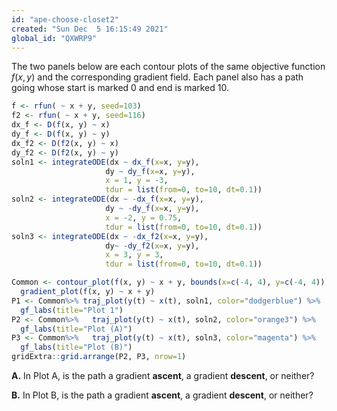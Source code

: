 ```yaml
---
id: "ape-choose-closet2"
created: "Sun Dec  5 16:15:49 2021"
global_id: "QXWRP9"
---
```


The two panels below are each contour plots of the same objective function $f(x,y)$ and the corresponding gradient field. Each panel also has a path going whose start is marked 0 and end is marked 10.

```r
f <- rfun( ~ x + y, seed=103)
f2 <- rfun( ~ x + y, seed=116)
dx_f <- D(f(x, y) ~ x)
dy_f <- D(f(x, y) ~ y)
dx_f2 <- D(f2(x, y) ~ x)
dy_f2 <- D(f2(x, y) ~ y)
soln1 <- integrateODE(dx ~ dx_f(x=x, y=y), 
                     dy ~ dy_f(x=x, y=y), 
                     x = 1, y = -3,
                     tdur = list(from=0, to=10, dt=0.1))
soln2 <- integrateODE(dx ~ -dx_f(x=x, y=y), 
                     dy ~ -dy_f(x=x, y=y), 
                     x = -2, y = 0.75,
                     tdur = list(from=0, to=10, dt=0.1))
soln3 <- integrateODE(dx ~ -dx_f2(x=x, y=y), 
                     dy~ -dy_f2(x=x, y=y), 
                     x = 3, y = 3,
                     tdur = list(from=0, to=10, dt=0.1))

Common <- contour_plot(f(x, y) ~ x + y, bounds(x=c(-4, 4), y=c(-4, 4))) %>%
  gradient_plot(f(x, y) ~ x + y) 
P1 <- Common%>% traj_plot(y(t) ~ x(t), soln1, color="dodgerblue") %>%
  gf_labs(title="Plot 1")
P2 <- Common%>%   traj_plot(y(t) ~ x(t), soln2, color="orange3") %>%
  gf_labs(title="Plot (A)")
P3 <- Common%>%   traj_plot(y(t) ~ x(t), soln3, color="magenta") %>%
  gf_labs(title="Plot (B)")
gridExtra::grid.arrange(P2, P3, nrow=1)
```


**A.** In Plot A, is the path a  gradient **ascent**, a gradient **descent**, or neither?

**B.** In Plot B, is the path a  gradient **ascent**, a gradient **descent**, or neither?

